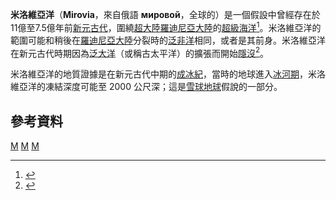 '''米洛維亞洋'''（'''Mirovia'''，來自俄語 '''мировой'''，全球的）是一個假設中曾經存在於11億至7.5億年前[[新元古代|新元古代]]，圍繞[[超大陸|超大陸]][[羅迪尼亞大陸|羅迪尼亞大陸]]的[[超級海洋|超級海洋]]<ref>{{Cite book |last=McMenamin |first=Mark A. |first2=Dianna L. |last2=McMenamin |year=1990 |chapter=The Rifting of Rodinia |title=The Emergence of Animals |url=https://archive.org/details/emergenceofanima00mcme |publisher=Columbia University Press |isbn=0-231-06647-3 }}</ref>。米洛維亞洋的範圍可能和稍後在[[羅迪尼亞大陸|羅迪尼亞大陸]]分裂時的[[泛非洋|泛非洋]]相同，或者是其前身。米洛維亞洋在新元古代時期因為[[泛大洋|泛大洋]]（或稱古太平洋）的擴張而開始[[隱沒帶|隱沒]]<ref>{{Cite book |last=Powell |first=Christopher McA |last2=Pisarevsky |first2=Sergei A. |chapter=Rodinia to Gondwanaland: Growth of the Pacific Ocean and Destruction of the Mozambique and Brazilide Oceans |title=GSA Conference, Earth System Processes - Global Meeting (June 24-28, 2001), abstract |url=http://gsa.confex.com/gsa/2001ESP/finalprogram/abstract_8026.htm |access-date=2011-09-08 |archive-url=https://web.archive.org/web/20110809024236/http://gsa.confex.com/gsa/2001ESP/finalprogram/abstract_8026.htm |archive-date=2011-08-09 |dead-url=yes }}</ref>。

米洛維亞洋的地質證據是在新元古代中期的[[成冰紀|成冰紀]]，當時的地球進入[[冰河期|冰河期]]，米洛維亞洋的凍結深度可能至 2000 公尺深；這是[[雪球地球|雪球地球]]假說的一部分。

==參考資料==
<references/>

{{geol-stub}}

[[Category:板塊|M]]
[[Category:古海洋|M]]
[[Category:元古宙|M]]